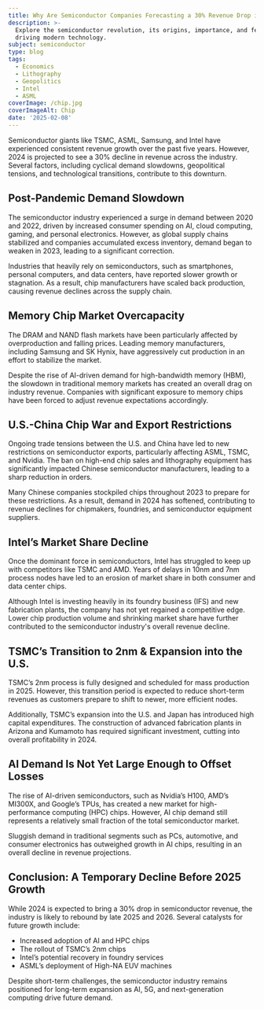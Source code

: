 ```yaml
---
title: Why Are Semiconductor Companies Forecasting a 30% Revenue Drop in 2024?
description: >-
  Explore the semiconductor revolution, its origins, importance, and features
  driving modern technology.
subject: semiconductor
type: blog
tags:
  - Economics
  - Lithography
  - Geopolitics
  - Intel
  - ASML
coverImage: /chip.jpg
coverImageAlt: Chip
date: '2025-02-08'
---
```


Semiconductor giants like TSMC, ASML, Samsung, and Intel have experienced consistent revenue growth over the past five years. However, 2024 is projected to see a 30% decline in revenue across the industry. Several factors, including cyclical demand slowdowns, geopolitical tensions, and technological transitions, contribute to this downturn.

## Post-Pandemic Demand Slowdown

The semiconductor industry experienced a surge in demand between 2020 and 2022, driven by increased consumer spending on AI, cloud computing, gaming, and personal electronics. However, as global supply chains stabilized and companies accumulated excess inventory, demand began to weaken in 2023, leading to a significant correction.

Industries that heavily rely on semiconductors, such as smartphones, personal computers, and data centers, have reported slower growth or stagnation. As a result, chip manufacturers have scaled back production, causing revenue declines across the supply chain.

## Memory Chip Market Overcapacity

The DRAM and NAND flash markets have been particularly affected by overproduction and falling prices. Leading memory manufacturers, including Samsung and SK Hynix, have aggressively cut production in an effort to stabilize the market.

Despite the rise of AI-driven demand for high-bandwidth memory (HBM), the slowdown in traditional memory markets has created an overall drag on industry revenue. Companies with significant exposure to memory chips have been forced to adjust revenue expectations accordingly.

## U.S.-China Chip War and Export Restrictions

Ongoing trade tensions between the U.S. and China have led to new restrictions on semiconductor exports, particularly affecting ASML, TSMC, and Nvidia. The ban on high-end chip sales and lithography equipment has significantly impacted Chinese semiconductor manufacturers, leading to a sharp reduction in orders.

Many Chinese companies stockpiled chips throughout 2023 to prepare for these restrictions. As a result, demand in 2024 has softened, contributing to revenue declines for chipmakers, foundries, and semiconductor equipment suppliers.

## Intel’s Market Share Decline

Once the dominant force in semiconductors, Intel has struggled to keep up with competitors like TSMC and AMD. Years of delays in 10nm and 7nm process nodes have led to an erosion of market share in both consumer and data center chips.

Although Intel is investing heavily in its foundry business (IFS) and new fabrication plants, the company has not yet regained a competitive edge. Lower chip production volume and shrinking market share have further contributed to the semiconductor industry's overall revenue decline.

## TSMC’s Transition to 2nm & Expansion into the U.S.

TSMC’s 2nm process is fully designed and scheduled for mass production in 2025. However, this transition period is expected to reduce short-term revenues as customers prepare to shift to newer, more efficient nodes.

Additionally, TSMC’s expansion into the U.S. and Japan has introduced high capital expenditures. The construction of advanced fabrication plants in Arizona and Kumamoto has required significant investment, cutting into overall profitability in 2024.

## AI Demand Is Not Yet Large Enough to Offset Losses

The rise of AI-driven semiconductors, such as Nvidia’s H100, AMD’s MI300X, and Google’s TPUs, has created a new market for high-performance computing (HPC) chips. However, AI chip demand still represents a relatively small fraction of the total semiconductor market.

Sluggish demand in traditional segments such as PCs, automotive, and consumer electronics has outweighed growth in AI chips, resulting in an overall decline in revenue projections.

## Conclusion: A Temporary Decline Before 2025 Growth

While 2024 is expected to bring a 30% drop in semiconductor revenue, the industry is likely to rebound by late 2025 and 2026. Several catalysts for future growth include:

- Increased adoption of AI and HPC chips
- The rollout of TSMC’s 2nm chips
- Intel’s potential recovery in foundry services
- ASML’s deployment of High-NA EUV machines

Despite short-term challenges, the semiconductor industry remains positioned for long-term expansion as AI, 5G, and next-generation computing drive future demand.
